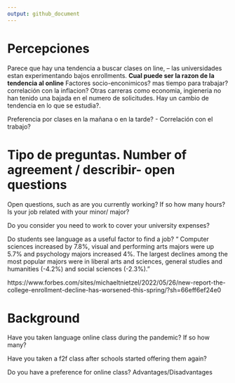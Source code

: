 ```yaml
---
output: github_document
---
```


# Percepciones 
Parece que hay una tendencia a buscar clases on line, -- las universidades estan experimentando bajos enrollments.
**Cual puede ser la razon de la tendencia al online** Factores socio-enconimicos? mas tiempo para trabajar? correlación con la inflacion? 
Otras carreras como economia, ingieneria no han tenido una bajada en el numero de solicitudes. Hay un cambio de tendencia en lo que se estudia?. 

Preferencia por clases en la mañana o en la tarde? - Correlación con el trabajo? 


# Tipo de preguntas. Number of agreement / describir- open questions  

Open questions, such as are you currently working? If so how many hours? Is your job related with your minor/ major? 

Do you consider you need to work to cover your university expenses? 


Do students see language as a useful factor to find a job? 
“ Computer sciences increased by 7.8%, visual and performing arts majors were up 5.7% and psychology majors increased 4%. 
The largest declines among the most popular majors were in liberal arts and sciences, general studies and humanities (-4.2%) and social sciences (-2.3%).”

https://www.forbes.com/sites/michaeltnietzel/2022/05/26/new-report-the-college-enrollment-decline-has-worsened-this-spring/?sh=66eff6ef24e0

# Background 

Have you taken language online class during the pandemic? If so how many? 

Have you taken a f2f class after schools started offering them again? 

Do you have a preference for online class? Advantages/Disadvantages 












